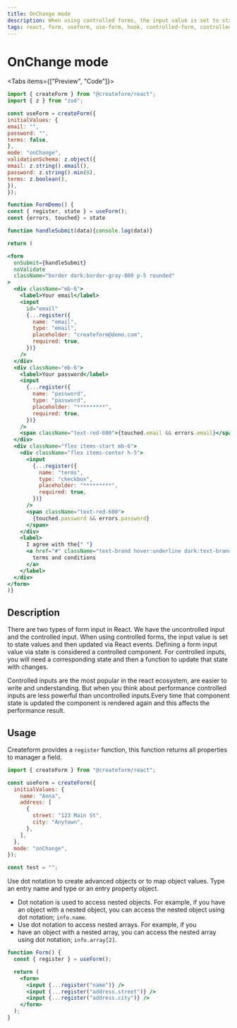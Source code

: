 ```yaml
---
title: OnChange mode
description: When using controlled forms, the input value is set to state values and then updated via React events. React form controlled is the most popular aproach in reactjs.
tags: react, form, useform, use-form, hook, controlled-form, controlled
---
```





# OnChange mode

<Tabs items={["Preview", "Code"]}>
  <Tab>
    <FormDemo />
  </Tab>
  <Tab>
  
```jsx
import { createForm } from "@createform/react";
import { z } from "zod";

const useForm = createForm({
initialValues: {
email: "",
password: "",
terms: false,
},
mode: "onChange",
validationSchema: z.object({
email: z.string().email(),
password: z.string().min(8),
terms: z.boolean(),
}),
});

function FormDemo() {
const { register, state } = useForm();
const {errors, touched} = state

function handleSubmit(data){console.log(data)}

return (

<form
  onSubmit={handleSubmit}
  noValidate
  className="border dark:border-gray-800 p-5 rounded"
>
  <div className="mb-6">
    <label>Your email</label>
    <input
      id="email"
      {...register({
        name: "email",
        type: "email",
        placeholder: "createform@demo.com",
        required: true,
      })}
    />
  </div>
  <div className="mb-6">
    <label>Your password</label>
    <input
      {...register({
        name: "password",
        type: "password",
        placeholder: "*********",
        required: true,
      })}
    />
    <span className="text-red-600">{touched.email && errors.email}</span>
  </div>
  <div className="flex items-start mb-6">
    <div className="flex items-center h-5">
      <input
        {...register({
          name: "terms",
          type: "checkbox",
          placeholder: "*********",
          required: true,
        })}
      />
      <span className="text-red-600">
        {touched.password && errors.password}
      </span>
    </div>
    <label>
      I agree with the{" "}
      <a href="#" className="text-brand hover:underline dark:text-brand">
        terms and conditions
      </a>
    </label>
  </div>
</form>
)}

````

  </Tab>
</Tabs>

## Description

There are two types of form input in React. We have the uncontrolled input and the controlled input.
When using controlled forms, the input value is set to state values and then updated via React events.
Defining a form input value via state is considered a controlled component. For controlled inputs, you will need a corresponding state and then a function to update that state with changes.

Controlled inputs are the most popular in the react ecosystem, are easier to write and understanding. But when you think about performance controlled inputs are less powerful than uncontrolled inputs.Every time that component state is updated the component is rendered again and this affects the performance result.

## Usage

Createform provides a `register` function, this function returns all properties to manager a field.

```jsx copy
import { createForm } from "@createform/react";

const useForm = createForm({
  initialValues: {
    name: "Anna",
    address: [
      {
        street: "123 Main St",
        city: "Anytown",
      },
    ],
  },
  mode: "onChange",
});
````

```javascript
const test = "";
```

Use dot notation to create advanced objects or to map object values. Type an entry name and type or an entry property object.

<Callout type="info">

- Dot notation is used to access nested objects. For example, if you have an object with a nested object, you can access the nested object using dot notation; `info.name`.
- Use dot notation to access nested arrays. For example, if you
- have an object with a nested array, you can access the nested array using dot notation; `info.array[2]`.

</Callout>

```jsx copy
function Form() {
  const { register } = useForm();

  return (
    <form>
      <input {...register("name")} />
      <input {...register("address.street")} />
      <input {...register("address.city")} />
    </form>
  );
}
```

